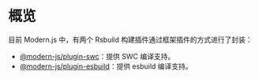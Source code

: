 # 概览

目前 Modern.js 中，有两个 Rsbuild 构建插件通过框架插件的方式进行了封装：

- [@modern-js/plugin-swc](/plugin/rsbuild-plugins/plugin-swc)：提供 SWC 编译支持。
- [@modern-js/plugin-esbuild](/plugin/rsbuild-plugins/plugin-esbuild)：提供 esbuild 编译支持。

